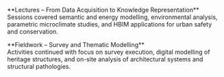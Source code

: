 \*\*Lectures – From Data Acquisition to Knowledge Representation\*\*\
Sessions covered semantic and energy modelling, environmental analysis, parametric microclimate studies, and HBIM applications for urban safety and conservation.

\*\*Fieldwork – Survey and Thematic Modelling\*\*\
Activities continued with focus on survey execution, digital modelling of heritage structures, and on-site analysis of architectural systems and structural pathologies.
